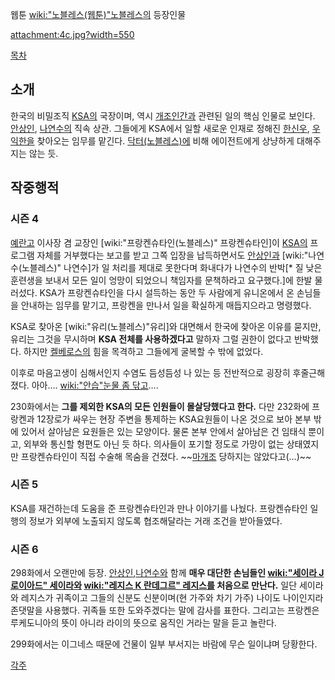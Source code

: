 웹툰 [[wiki:"노블레스(웹툰)"노블레스]]의 등장인물

attachment:4c.jpg?width=550

[[목차]]
== 소개 == 
한국의 비밀조직 [[KSA]]의 국장이며, 역시 [[개조인간]]과 관련된 일의 핵심 인물로 보인다. [[안상인]], [[나연수]]의 직속 상관. 그들에게 KSA에서 일할 새로운 인재로 정해진 [[한신우]], [[우익한]]을 찾아오는 임무를 맡긴다.  [[닥터(노블레스)]]에 비해 에이전트에게 상냥하게 대해주지는 않는 듯. 

== 작중행적 ==
=== 시즌 4 ===
[[예란고]] 이사장 겸 교장인 [wiki:"프랑켄슈타인(노블레스)" 프랑켄슈타인]이 [[KSA]]의 프로그램 자체를 거부했다는 보고를 받고 그쪽 입장을 납득하면서도 [[안상인]]과 [wiki:"나연수(노블레스)" 나연수]가 일 처리를 제대로 못한다며 화내다가 나연수의 반박[* 질 낮은 훈련생을 보내서 모든 일이 엉망이 되었으니 책임자를 문책하라고 요구했다.]에 한발 물러섰다. KSA가 프랑켄슈타인을 다시 설득하는 동안 두 사람에게 유니온에서 온 손님들을 안내하는 임무를 맡기고, 프랑켄을 만나서 일을 확실하게 매듭지으라고 명령했다.

KSA로 찾아온 [wiki:"유리(노블레스)"유리]와 대면해서 한국에 찾아온 이유를 묻지만, 유리는 그것을 무시하며 '''KSA 전체를 사용하겠다고''' 말하자 그럴 권한이 없다고 반박했다. 하지만 [[켈베로스(노블레스)|켈베로스]]의 힘을 목격하고 그들에게 굴복할 수 밖에 없었다.

이후로 마음고생이 심해서인지 수염도 듬성듬성 나 있는 등 전반적으로 굉장히 후줄근해졌다. 아아…. [[wiki:"안습"눈물 좀 닦고]]….

230화에서는 '''그를 제외한 KSA의 모든 인원들이 몰살당했다고 한다.''' 다만 232화에 프랑켄과 12장로가 싸우는 현장 주변을 통제하는 KSA요원들이 나온 것으로 보아 본부 밖에 있어서 살아남은 요원들은 있는 모양이다. 물론 본부 안에서 살아남은 건 임태식 뿐이고, 외부와 통신할 형편도 아닌 듯 하다. 의사들이 포기할 정도로 가망이 없는 상태였지만 프랑켄슈타인이 직접 수술해 목숨을 건졌다. ~~[[마개조]] 당하지는 않았다고(…)~~

=== 시즌 5 ===
KSA를 재건하는데 도움을 준 프랑켄슈타인과 만나 이야기를 나눴다. 프랑켄슈타인 일행의 정보가 외부에 노출되지 않도록 협조해달라는 거래 조건을 받아들였다.

=== 시즌 6 ===
298화에서 오랜만에 등장. [[안상인]],[[나연수]]와 함께 '''매우 대단한 손님들인 [[wiki:"세이라 J 로이아드" 세이라]]와 [[wiki:"레지스 K 란데그르" 레지스]]를 처음으로 만난다.''' 일단 세이라와 레지스가 귀족이고 그들의 신분도 신분이며(현 가주와 차기 가주) 나이도 나이인지라 존댓말을 사용했다. 귀족들 또한 도와주겠다는 말에 감사를 표한다. 그리고는 프랑켄은 루케도니아의 뜻이 아니라 라이의 뜻으로 움직인 거라는 말을 듣고 놀란다. 

299화에서는 이그네스 때문에 건물이 일부 부서지는 바람에 무슨 일이냐며 당황한다. 

[[각주]]
